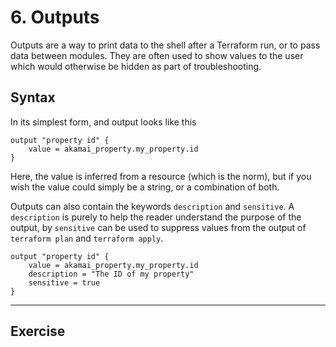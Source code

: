 # 6. Outputs

Outputs are a way to print data to the shell after a Terraform run, or to pass data between modules. They are often used to show values to the user which would otherwise be hidden as part of troubleshooting.

## Syntax

In its simplest form, and output looks like this

```hcl
output "property id" {
    value = akamai_property.my_property.id
}
```

Here, the value is inferred from a resource (which is the norm), but if you wish the value could simply be a string, or a combination of both.

Outputs can also contain the keywords `description` and `sensitive`. A `description` is purely to help the reader understand the purpose of the output, by `sensitive` can be used to suppress values from the output of `terraform plan` and `terraform apply`.

```hcl
output "property id" {
    value = akamai_property.my_property.id
    description = "The ID of my property"
    sensitive = true
}
```

---

## Exercise


<ExerciseOutputs />